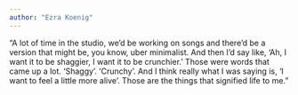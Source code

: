 ```yaml
---
author: "Ezra Koenig"
---
```


“A lot of time in the studio, we’d be working on songs and there’d be a version that might be, you know, uber minimalist. And then I’d say like, ‘Ah, I want it to be shaggier, I want it to be crunchier.’ Those were words that came up a lot. ‘Shaggy’. ‘Crunchy’. And I think really what I was saying is, ‘I want to feel a little more alive’. Those are the things that signified life to me.”
